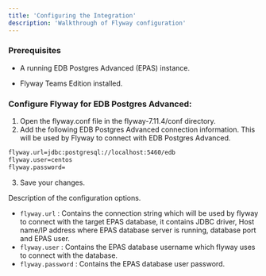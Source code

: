 ```yaml
---
title: 'Configuring the Integration'
description: 'Walkthrough of Flyway configuration'
---
```


### Prerequisites
- A running EDB Postgres Advanced (EPAS) instance.

- Flyway Teams Edition installed.

### Configure Flyway for EDB Postgres Advanced:

1. Open the flyway.conf file in the flyway-7.11.4/conf directory.
2. Add the following EDB Postgres Advanced connection information.  This will be used by Flyway to connect with EDB Postgres Advanced.

```bash
flyway.url=jdbc:postgresql://localhost:5460/edb
flyway.user=centos
flyway.password=
```
3. Save your changes.

Description of the configuration options.
- <code>flyway.url</code> : Contains the connection string which will be used by flyway to connect with the target 
EPAS database, it contains JDBC driver, Host name/IP address where EPAS database server is running, database port and EPAS user.
- <code>flyway.user</code> : Contains the EPAS database username which flyway uses to connect with the database.
- <code>flyway.password</code> : Contains the EPAS database user password.


